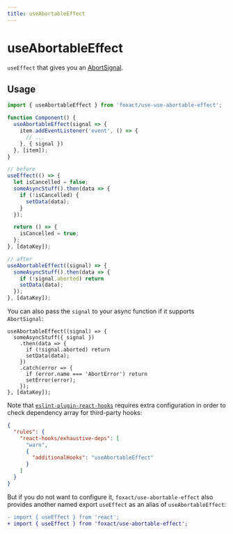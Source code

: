 ```yaml
---
title: useAbortableEffect
---
```


# useAbortableEffect

`useEffect` that gives you an [AbortSignal](https://mdn.io/AbortSignal).

## Usage

```js
import { useAbortableEffect } from 'foxact/use-use-abortable-effect';

function Component() {
  useAbortableEffect(signal => {
    item.addEventListener('event', () => {
      // ...
    }, { signal })
  }, [item]);
}
```

```js
// before
useEffect(() => {
  let isCancelled = false;
  someAsyncStuff().then(data => {
    if (!isCancelled) {
      setData(data);
    }
  });

  return () => {
    isCancelled = true;
  };
}, [dataKey]);

// after
useAbortableEffect((signal) => {
  someAsyncStuff().then(data => {
    if (!signal.aborted) return
    setData(data);
  });
}, [dataKey]);
```

You can also pass the `signal` to your async function if it supports `AbortSignal`:

```tsx
useAbortableEffect((signal) => {
  someAsyncStuff({ signal })
    .then(data => {
      if (!signal.aborted) return
      setData(data);
    })
    .catch(error => {
      if (error.name === 'AbortError') return
      setError(error);
    });
}, [dataKey]);
```

Note that [`eslint-plugin-react-hooks`](https://www.npmjs.com/package/eslint-plugin-react-hooks) requires extra configuration in order to check dependency array for third-party hooks:

```json filename=".eslintrc.json" copy
{
  "rules": {
    "react-hooks/exhaustive-deps": [
      "warn",
      {
        "additionalHooks": "useAbortableEffect"
      }
    ]
  }
}
```

But if you do not want to configure it, `foxact/use-abortable-effect` also provides another named export `useEffect` as an alias of `useAbortableEffect`:

```diff
- import { useEffect } from 'react';
+ import { useEffect } from 'foxact/use-abortable-effect';
```
